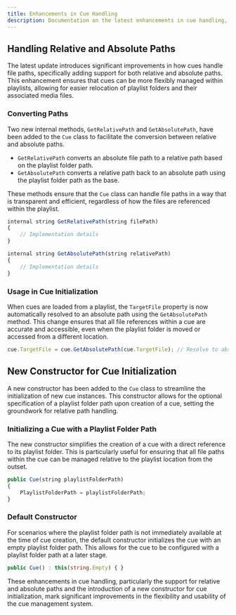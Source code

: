 ```yaml
---
title: Enhancements in Cue Handling
description: Documentation on the latest enhancements in cue handling, including support for relative and absolute paths and a new constructor for cue initialization.
---
```


## Handling Relative and Absolute Paths

The latest update introduces significant improvements in how cues handle file paths, specifically adding support for both relative and absolute paths. This enhancement ensures that cues can be more flexibly managed within playlists, allowing for easier relocation of playlist folders and their associated media files.

### Converting Paths

Two new internal methods, `GetRelativePath` and `GetAbsolutePath`, have been added to the `Cue` class to facilitate the conversion between relative and absolute paths.

- `GetRelativePath` converts an absolute file path to a relative path based on the playlist folder path.
- `GetAbsolutePath` converts a relative path back to an absolute path using the playlist folder path as the base.

These methods ensure that the `Cue` class can handle file paths in a way that is transparent and efficient, regardless of how the files are referenced within the playlist.

```typescript
internal string GetRelativePath(string filePath)
{
    // Implementation details
}

internal string GetAbsolutePath(string relativePath)
{
    // Implementation details
}
```

### Usage in Cue Initialization

When cues are loaded from a playlist, the `TargetFile` property is now automatically resolved to an absolute path using the `GetAbsolutePath` method. This change ensures that all file references within a cue are accurate and accessible, even when the playlist folder is moved or accessed from a different location.

```typescript
cue.TargetFile = cue.GetAbsolutePath(cue.TargetFile); // Resolve to absolute path
```

## New Constructor for Cue Initialization

A new constructor has been added to the `Cue` class to streamline the initialization of new cue instances. This constructor allows for the optional specification of a playlist folder path upon creation of a cue, setting the groundwork for relative path handling.

### Initializing a Cue with a Playlist Folder Path

The new constructor simplifies the creation of a cue with a direct reference to its playlist folder. This is particularly useful for ensuring that all file paths within the cue can be managed relative to the playlist location from the outset.

```typescript
public Cue(string playlistFolderPath)
{
    PlaylistFolderPath = playlistFolderPath;
}
```

### Default Constructor

For scenarios where the playlist folder path is not immediately available at the time of cue creation, the default constructor initializes the cue with an empty playlist folder path. This allows for the cue to be configured with a playlist folder path at a later stage.

```typescript
public Cue() : this(string.Empty) { }
```

These enhancements in cue handling, particularly the support for relative and absolute paths and the introduction of a new constructor for cue initialization, mark significant improvements in the flexibility and usability of the cue management system.